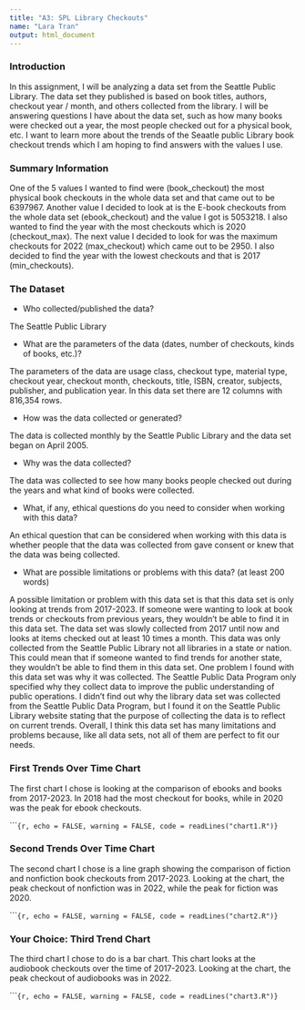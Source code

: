 ```yaml
---
title: "A3: SPL Library Checkouts"
name: "Lara Tran"
output: html_document
---
```


### Introduction

In this assignment, I will be analyzing a data set from the Seattle Public Library. The data set they published is based on book titles, authors, checkout year / month, and others collected from the library. I will be answering questions I have about the data set, such as how many books were checked out a year, the most people checked out for a physical book, etc. I want to learn more about the trends of the Seaatle public Library book checkout trends which I am hoping to find answers with the values I use.

### Summary Information

One of the 5 values I wanted to find were (book_checkout) the most physical book checkouts in the whole data set and that came out to be 6397967. Another value I decided to look at is the E-book checkouts from the whole data set (ebook_checkout) and the value I got is 5053218. I also wanted to find the year with the most checkouts which is 2020 (checkout_max). The next value I decided to look for was the maximum checkouts for 2022 (max_checkout) which came out to be 2950. I also decided to find the year with the lowest checkouts and that is 2017 (min_checkouts).

### The Dataset

-   Who collected/published the data?

The Seattle Public Library

-   What are the parameters of the data (dates, number of checkouts, kinds of books, etc.)?

The parameters of the data are usage class, checkout type, material type, checkout year, checkout month, checkouts, title, ISBN, creator, subjects, publisher, and publication year. In this data set there are 12 columns with 816,354 rows.

-   How was the data collected or generated?

The data is collected monthly by the Seattle Public Library and the data set began on April 2005.

-   Why was the data collected?

The data was collected to see how many books people checked out during the years and what kind of books were collected.

-   What, if any, ethical questions do you need to consider when working with this data?

An ethical question that can be considered when working with this data is whether people that the data was collected from gave consent or knew that the data was being collected.

-   What are possible limitations or problems with this data? (at least 200 words)

A possible limitation or problem with this data set is that this data set is only looking at trends from 2017-2023. If someone were wanting to look at book trends or checkouts from previous years, they wouldn't be able to find it in this data set. The data set was slowly collected from 2017 until now and looks at items checked out at least 10 times a month. This data was only collected from the Seattle Public Library not all libraries in a state or nation. This could mean that if someone wanted to find trends for another state, they wouldn't be able to find them in this data set. One problem I found with this data set was why it was collected. The Seattle Public Data Program only specified why they collect data to improve the public understanding of public operations. I didn't find out why the library data set was collected from the Seattle Public Data Program, but I found it on the Seattle Public Library website stating that the purpose of collecting the data is to reflect on current trends. Overall, I think this data set has many limitations and problems because, like all data sets, not all of them are perfect to fit our needs.

### First Trends Over Time Chart

The first chart I chose is looking at the comparison of ebooks and books from 2017-2023. In 2018 had the most checkout for books, while in 2020 was the peak for ebook checkouts.

\`\`\``{r, echo = FALSE, warning = FALSE, code = readLines("chart1.R")}`

### Second Trends Over Time Chart

The second chart I chose is a line graph showing the comparison of fiction and nonfiction book checkouts from 2017-2023. Looking at the chart, the peak checkout of nonfiction was in 2022, while the peak for fiction was 2020.

\`\`\``{r, echo = FALSE, warning = FALSE, code = readLines("chart2.R")}`

### Your Choice: Third Trend Chart

The third chart I chose to do is a bar chart. This chart looks at the audiobook checkouts over the time of 2017-2023. Looking at the chart, the peak checkout of audiobooks was in 2022.

\`\`\``{r, echo = FALSE, warning = FALSE, code = readLines("chart3.R")}`
